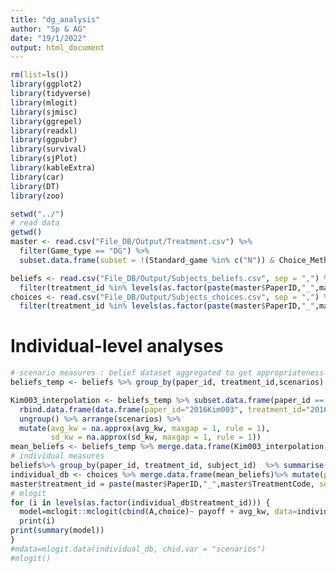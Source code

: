 ```yaml
---
title: "dg_analysis"
author: "Sp & AG"
date: "19/1/2022"
output: html_document
---
```


```r
rm(list=ls())
library(ggplot2)
library(tidyverse)
library(mlogit)
library(sjmisc)
library(ggrepel)
library(readxl)
library(ggpubr)
library(survival)
library(sjPlot)
library(kableExtra)
library(car)
library(DT)
library(zoo)

setwd("../")
# read data 
getwd()
master <- read.csv("File_DB/Output/Treatment.csv") %>% 
  filter(Game_type == "DG") %>%
  subset.data.frame(subset = !(Standard_game %in% c("N")) & Choice_Method != "OnlyNorms" & StatusTreatment_Roma == "6-Complete" & Baseline %in% c(NA, 1))

beliefs <- read.csv("File_DB/Output/Subjects_beliefs.csv", sep = ",") %>%
  filter(treatment_id %in% levels(as.factor(paste(master$PaperID,"_",master$TreatmentCode, sep=""))))
choices <- read.csv("File_DB/Output/Subjects_choices.csv", sep = ",") %>%
  filter(treatment_id %in% levels(as.factor(paste(master$PaperID,"_",master$TreatmentCode, sep=""))))

```

# Individual-level analyses

```r
# scenario measures : belief dataset aggregated to get appropriateness for each action
beliefs_temp <- beliefs %>% group_by(paper_id, treatment_id,scenarios) %>% summarise(avg_kw = mean(KW_Normative, rm.na=T), sd_kw = sd(KW_Normative, na.rm = T))

Kim003_interpolation <- beliefs_temp %>% subset.data.frame(paper_id == "2016Kim003" & treatment_id == "2016Kim003_7") %>% 
  rbind.data.frame(data.frame(paper_id="2016Kim003", treatment_id="2016Kim003_7", scenarios=seq(1,15,2), avg_kw=NA, sd_kw=NA)) %>% 
  ungroup() %>% arrange(scenarios) %>%
  mutate(avg_kw = na.approx(avg_kw, maxgap = 1, rule = 1),
         sd_kw = na.approx(sd_kw, maxgap = 1, rule = 1))
mean_beliefs <- beliefs_temp %>% merge.data.frame(Kim003_interpolation, all = T)
# individual measures
beliefs%>% group_by(paper_id, treatment_id, subject_id)  %>% summarise(sum_negative = sd(KW_Normative[KW_Normative<0]))
individual_db <- choices %>% merge.data.frame(mean_beliefs)%>% mutate(payoff=endowment-scenarios)
master$treatment_id = paste(master$PaperID,"_",master$TreatmentCode, sep="")
# mlogit
for (i in levels(as.factor(individual_db$treatment_id))) {
  model=mclogit::mclogit(cbind(A,choice)~ payoff + avg_kw, data=individual_db%>% filter(treatment_id==i))
  print(i)
print(summary(model))
}
#mdata=mlogit.data(individual_db, chid.var = "scenarios")
#mlogit()
```

